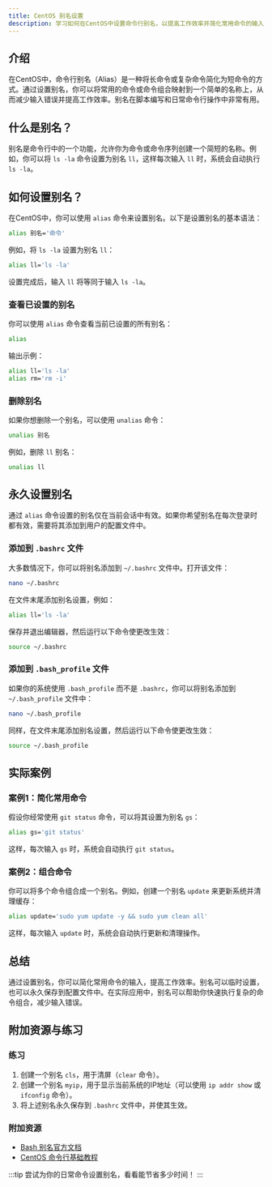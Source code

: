 ```yaml
---
title: CentOS 别名设置
description: 学习如何在CentOS中设置命令行别名，以提高工作效率并简化常用命令的输入。
---
```


## 介绍

在CentOS中，命令行别名（Alias）是一种将长命令或复杂命令简化为短命令的方式。通过设置别名，你可以将常用的命令或命令组合映射到一个简单的名称上，从而减少输入错误并提高工作效率。别名在脚本编写和日常命令行操作中非常有用。

## 什么是别名？

别名是命令行中的一个功能，允许你为命令或命令序列创建一个简短的名称。例如，你可以将 `ls -la` 命令设置为别名 `ll`，这样每次输入 `ll` 时，系统会自动执行 `ls -la`。

## 如何设置别名？

在CentOS中，你可以使用 `alias` 命令来设置别名。以下是设置别名的基本语法：

```bash
alias 别名='命令'
```

例如，将 `ls -la` 设置为别名 `ll`：

```bash
alias ll='ls -la'
```

设置完成后，输入 `ll` 将等同于输入 `ls -la`。

### 查看已设置的别名

你可以使用 `alias` 命令查看当前已设置的所有别名：

```bash
alias
```

输出示例：

```bash
alias ll='ls -la'
alias rm='rm -i'
```

### 删除别名

如果你想删除一个别名，可以使用 `unalias` 命令：

```bash
unalias 别名
```

例如，删除 `ll` 别名：

```bash
unalias ll
```

## 永久设置别名

通过 `alias` 命令设置的别名仅在当前会话中有效。如果你希望别名在每次登录时都有效，需要将其添加到用户的配置文件中。

### 添加到 `.bashrc` 文件

大多数情况下，你可以将别名添加到 `~/.bashrc` 文件中。打开该文件：

```bash
nano ~/.bashrc
```

在文件末尾添加别名设置，例如：

```bash
alias ll='ls -la'
```

保存并退出编辑器，然后运行以下命令使更改生效：

```bash
source ~/.bashrc
```

### 添加到 `.bash_profile` 文件

如果你的系统使用 `.bash_profile` 而不是 `.bashrc`，你可以将别名添加到 `~/.bash_profile` 文件中：

```bash
nano ~/.bash_profile
```

同样，在文件末尾添加别名设置，然后运行以下命令使更改生效：

```bash
source ~/.bash_profile
```

## 实际案例

### 案例1：简化常用命令

假设你经常使用 `git status` 命令，可以将其设置为别名 `gs`：

```bash
alias gs='git status'
```

这样，每次输入 `gs` 时，系统会自动执行 `git status`。

### 案例2：组合命令

你可以将多个命令组合成一个别名。例如，创建一个别名 `update` 来更新系统并清理缓存：

```bash
alias update='sudo yum update -y && sudo yum clean all'
```

这样，每次输入 `update` 时，系统会自动执行更新和清理操作。

## 总结

通过设置别名，你可以简化常用命令的输入，提高工作效率。别名可以临时设置，也可以永久保存到配置文件中。在实际应用中，别名可以帮助你快速执行复杂的命令组合，减少输入错误。

## 附加资源与练习

### 练习

1. 创建一个别名 `cls`，用于清屏（`clear` 命令）。
2. 创建一个别名 `myip`，用于显示当前系统的IP地址（可以使用 `ip addr show` 或 `ifconfig` 命令）。
3. 将上述别名永久保存到 `.bashrc` 文件中，并使其生效。

### 附加资源

- [Bash 别名官方文档](https://www.gnu.org/software/bash/manual/bash.html#Aliases)
- [CentOS 命令行基础教程](https://www.centos.org/docs/)

:::tip
尝试为你的日常命令设置别名，看看能节省多少时间！
:::
